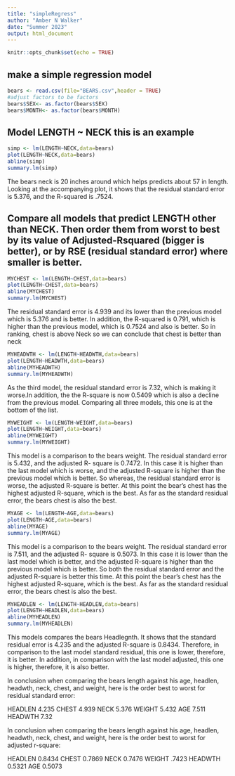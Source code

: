 ```yaml
---
title: "simpleRegress"
author: "Amber N Walker"
date: "Summer 2023"
output: html_document
---
```


```r
knitr::opts_chunk$set(echo = TRUE)
```

## make a simple regression model

```r
bears <- read.csv(file="BEARS.csv",header = TRUE)
#adjust factors to be factors
bears$SEX<- as.factor(bears$SEX)
bears$MONTH<- as.factor(bears$MONTH)
```

## Model LENGTH ~ NECK  this is an example  

```r
simp <- lm(LENGTH~NECK,data=bears)
plot(LENGTH~NECK,data=bears)
abline(simp)
summary.lm(simp)
```

The bears neck is 20 inches around which helps predicts about 57 in length. Looking at the accompanying plot, it shows that the residual standard error is 5.376, and the R-squared is .7524.


## Compare all models that predict LENGTH other than NECK. Then order them from worst to best by its value of Adjusted-Rsquared (bigger is better), or by RSE (residual standard error) where smaller is better. 


```r
MYCHEST <- lm(LENGTH~CHEST,data=bears)
plot(LENGTH~CHEST,data=bears)
abline(MYCHEST)
summary.lm(MYCHEST)
```

The residual standard error is 4.939 and its lower than the previous model which is 5.376 and is better. In addition, the R-squared is 0.791, which is higher than the previous model, which is 0.7524  and also is better. So in ranking, chest is above Neck so we can conclude that chest is better than neck


```r
MYHEADWTH <- lm(LENGTH~HEADWTH,data=bears)
plot(LENGTH~HEADWTH,data=bears)
abline(MYHEADWTH)
summary.lm(MYHEADWTH)
```

As the third model, the residual standard error is 7.32, which is making it worse.In addition, the the R-square
is now 0.5409 which is also a decline from the previous model. Comparing all three models, this one is at the bottom of the list. 


```r
MYWEIGHT <- lm(LENGTH~WEIGHT,data=bears)
plot(LENGTH~WEIGHT,data=bears)
abline(MYWEIGHT)
summary.lm(MYWEIGHT)
```

This model is a comparison to the bears weight. The residual standard error is 5.432, and the adjusted R- square is 0.7472. In this case it is higher than the last model which is worse, and the adjusted R-square is higher than the previous model which is better. So whereas, the residual standard error is worse, the adjusted R-square is better. At this point the bear's chest has the highest adjusted R-square, which is the best. As far as the standard residual error, the bears chest is also the best.


```r
MYAGE <- lm(LENGTH~AGE,data=bears)
plot(LENGTH~AGE,data=bears)
abline(MYAGE)
summary.lm(MYAGE)
```

This model is a comparison to the bears weight. The residual standard error is 7.511, and the adjusted R- square is 0.5073. In this case it is lower than the last model which is better, and the adjusted R-square is higher than the previous model which is better. So both the residual standard error and the adjusted R-square is better this time. At this point the bear's chest has the highest adjusted R-square, which is the best. As far as the standard residual error, the bears chest is also the best.


```r
MYHEADLEN <- lm(LENGTH~HEADLEN,data=bears)
plot(LENGTH~HEADLEN,data=bears)
abline(MYHEADLEN)
summary.lm(MYHEADLEN)
```

This models compares the bears Headlegnth. It shows that the standard residual error is 4.235 and the adjusted R-square is 0.8434. Therefore, in comparison to the last model standard residual, this one is lower, therefore, it is better. In addition, in comparison with the last model adjusted, this one is higher,  therefore, it is also better.




In conclusion when comparing the bears length against his age, headlen, headwth, neck, chest, and weight, here is the order best to worst for  residual standard error:

HEADLEN 4.235 
CHEST 4.939
NECK 5.376
WEIGHT 5.432
AGE 7.511
HEADWTH 7.32


In conclusion when comparing the bears length against his age, headlen, headwth, neck, chest, and weight, here is the order best to worst for adjusted r-square:

HEADLEN 0.8434
CHEST 0.7869
NECK 0.7476
WEIGHT .7423
HEADWTH 0.5321
AGE 0.5073

